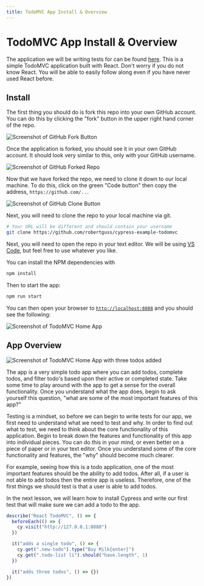 ```yaml
---
title: TodoMVC App Install & Overview
---
```


# TodoMVC App Install & Overview

The application we will be writing tests for can be found [here](https://github.com/cypress-io/cypress-example-todomvc). This is a simple TodoMVC application built with React. Don't worry if you do not know React. You will be able to easily follow along even if you have never used React before.

## Install

The first thing you should do is fork this repo into your own GitHub account. You can do this by clicking the "fork" button in the upper right hand corner of the repo.

![Screenshot of GitHub Fork Button](/images/testing-your-first-application/todomvc-install-and-overview/Screen_Shot_2021-06-24_at_10.46.38_AM.png)

Once the application is forked, you should see it in your own GitHub account. It should look very similar to this, only with your GitHub username.

![Screenshot of GitHub Forked Repo](/images/testing-your-first-application/todomvc-install-and-overview/Screen_Shot_2021-06-24_at_10.54.13_AM.png)

Now that we have forked the repo, we need to clone it down to our local machine. To do this, click on the green "Code button" then copy the address, `https://github.com/...`

![Screenshot of GitHub Clone Button](/images/testing-your-first-application/todomvc-install-and-overview/Screen_Shot_2021-06-24_at_10.55.46_AM.png)

Next, you will need to clone the repo to your local machine via git.

```bash
# Your URL will be different and should contain your username
git clone https://github.com/robertguss/cypress-example-todomvc
```

Next, you will need to open the repo in your text editor. We will be using [VS Code](https://code.visualstudio.com/), but feel free to use whatever you like.

You can install the NPM dependencies with

```bash
npm install
```

Then to start the app:

```bash
npm run start
```

You can then open your browser to [`http://localhost:8888`](http://localhost:8888/) and you should see the following:

![Screenshot of TodoMVC Home App](/images/testing-your-first-application/todomvc-install-and-overview/Screen_Shot_2021-06-24_at_1.08.11_PM.png)

## App Overview

![Screenshot of TodoMVC Home App with three todos added](/images/testing-your-first-application/todomvc-install-and-overview/Screen_Shot_2021-06-24_at_1.14.12_PM.png)

The app is a very simple todo app where you can add todos, complete todos, and filter todo's based upon their active or completed state. Take some time to play around with the app to get a sense for the overall functionality. Once you understand what the app does, begin to ask yourself this question, "what are some of the most important features of this app?"

Testing is a mindset, so before we can begin to write tests for our app, we first need to understand what we need to test and why. In order to find out what to test, we need to think about the core functionality of this application. Begin to break down the features and functionality of this app into individual pieces. You can do this in your mind, or even better on a piece of paper or in your text editor. Once you understand some of the core functionality and features, the "why" should become much clearer.

For example, seeing how this is a todo application, one of the most important features should be the ability to add todos. After all, if a user is not able to add todos then the entire app is useless. Therefore, one of the first things we should test is that a user is able to add todos.

In the next lesson, we will learn how to install Cypress and write our first test that will make sure we can add a todo to the app.

```js
describe("React TodoMVC", () => {
  beforeEach(() => {
    cy.visit("http://127.0.0.1:8888")
  })

  it("adds a single todo", () => {
    cy.get(".new-todo").type("Buy Milk{enter}")
    cy.get(".todo-list li").should("have.length", 1)
  })

  it("adds three todos", () => {})
})
```
